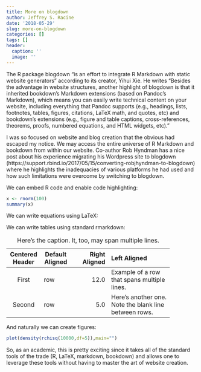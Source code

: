 ```yaml
---
title: More on blogdown
author: Jeffrey S. Racine
date: '2018-05-29'
slug: more-on-blogdown
categories: []
tags: []
header:
  caption: ''
  image: ''
---
```


The R package blogdown "is an effort to integrate R Markdown with static website generators" according to its creator, Yihui Xie. He writes "Besides the advantage in website structures, another highlight of blogdown is that it inherited bookdown’s Markdown extensions (based on Pandoc’s Markdown), which means you can easily write technical content on your website, including everything that Pandoc supports (e.g., headings, lists, footnotes, tables, figures, citations, LaTeX math, and quotes, etc) and bookdown’s extensions (e.g., figure and table captions, cross-references, theorems, proofs, numbered equations, and HTML widgets, etc)."

I was so focused on website and blog creation that the obvious had escaped my notice. We may access the entire universe of R Markdown and bookdown from within our website. Co-author Rob Hyndman has a nice post about his experience migrating his Wordpress site to blogdown (https://support.rbind.io/2017/05/15/converting-robjhyndman-to-blogdown) where he highlights the inadequacies of various platforms he had used and how such limitations were overcome by switching to blogdown.

We can embed R code and enable code highlighting:

```r
x <- rnorm(100)
summary(x)
```

We can write equations using LaTeX:
\begin{equation}
\hat\beta=(X'X)^{-1}X'Y
\end{equation}

We can write tables using standard rmarkdown:

-------------------------------------------------------------
 Centered   Default           Right Left
  Header    Aligned         Aligned Aligned
----------- ------- --------------- -------------------------
   First    row                12.0 Example of a row that
                                    spans multiple lines.

  Second    row                 5.0 Here's another one. Note
                                    the blank line between
                                    rows.
-------------------------------------------------------------

Table: Here's the caption. It, too, may span
multiple lines.

And naturally we can create figures:
```r
plot(density(rchisq(10000,df=5)),main="")
```

So, as an academic, this is pretty exciting since it takes all of the standard tools of the trade (R, LaTeX, markdown, bookdown) and allows one to leverage these tools without having to master the art of website creation.